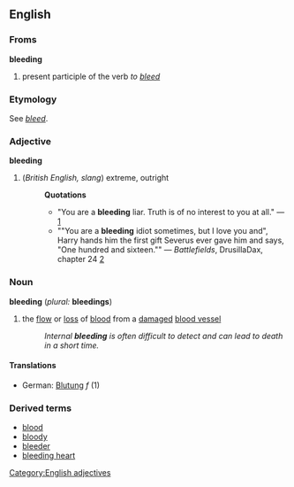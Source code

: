 ==English==
===Froms===
'''bleeding'''
# present participle of the verb ''to [[bleed]]''
===Etymology===
See ''[[bleed]]''.
=== Adjective ===
[[Category:English adjectives]]
'''bleeding'''
# (''British English, slang'') extreme, outright
#:'''Quotations'''
#:*"You are a '''bleeding''' liar. Truth is of no interest to you at all." &mdash; [http://groups-beta.google.com/group/comp.software.year-2000/msg/ba82c9dd28cde368]
#:*""You are a '''bleeding''' idiot sometimes, but I love you and", Harry hands him the first gift Severus ever gave him and says, "One hundred and sixteen."" &mdash; ''Battlefields'', DrusillaDax, chapter 24 [http://www.noiresensus.com/bookshelf/harrypotter/battlefields24.html]
===Noun===
'''bleeding''' (''plural:'' '''bleedings''')
# the [[flow]] or [[loss]] of [[blood]] from a [[damage]]d [[blood vessel]]
#:''Internal '''bleeding''' is often difficult to detect and can lead to death in a short time.''
====Translations====
*German: [[Blutung]] ''f'' (1)

===Derived terms===
*[[blood]]
*[[bloody]]
*[[bleeder]]
*[[bleeding heart]]